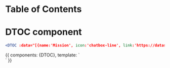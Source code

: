 
<Meta title="Elements|Table of Contents" component={DTOC} />

# Table of Contents

<Props of={DTOC} />

# DTOC component
```jsx
<DTOC :data="[{name:'Mission', icon:'chatbox-line', link:'https://datasci.brown.edu/about/'}, {name: 'People', icon:'person-lines'}, {name: 'Oppurtunities', icon:'lightbulb-1'}, {name: 'How to Cite CCV', icon:'carrot-right'}]" name="newtable"/>
```

<Preview >
    <Story name="Table of Contents">
        {{
            components: {DTOC},
            template: `
            <div>
                <DTOC :data="[{name:'Mission', icon:'chatbox-line' ,link:'https://datasci.brown.edu/about/'}, {name: 'People', icon:'person-lines'}, {name: 'Oppurtunities', icon:'lightbulb-1'}, {name: 'How to Cite CCV', icon:'carrot-right'}]" name="newtable"/>
            </div>
            `
        }}
    </Story>
</Preview>